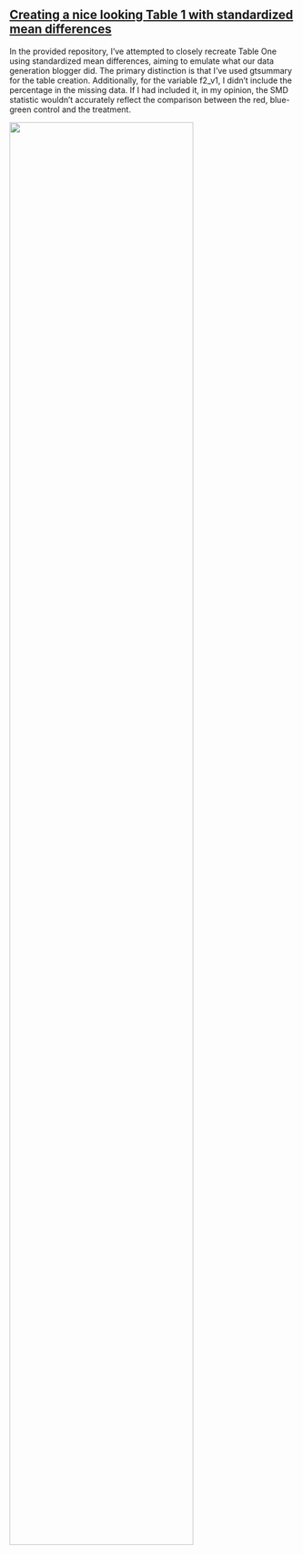 ## [Creating a nice looking Table 1 with standardized mean differences](https://www.rdatagen.net/post/2023-09-26-nice-looking-table-1-with-standardized-mean-difference/)

In the provided repository, I've attempted to closely recreate Table One using standardized mean differences, aiming to emulate what our data generation blogger did. The primary distinction is that I've used gtsummary for the table creation. 
Additionally, for the variable f2_v1, I didn't include the percentage in the missing data. If I had included it, in my opinion, the SMD statistic wouldn't accurately reflect the comparison between the red, blue-green control and the treatment.

<img src="https://raw.githubusercontent.com/agstn/tbl/main/smd/simstudy_smd.png" width="80%" height="80%">
